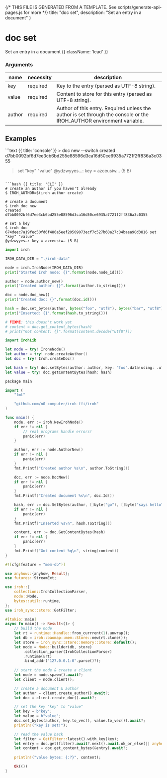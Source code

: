 {/* THIS FILE IS GENERATED FROM A TEMPLATE. See scripts/generate-api-pages.js for more */}
    title: "doc set",
    description: "Set an entry in a document"
}

<div className='not-prose mb-5'>
    <Breadcrumbs pages={[
        { name: 'API', href: '/docs/api', current: false },
        { name: 'doc set', href: '/docs/api/doc-set', current: true },
    ]} />
</div>

# doc set

Set an entry in a document {{ className: 'lead' }}


### Arguments

| name | necessity | description |
| ---- | --------- | ----------- |
| key  | required | Key to the entry (parsed as UTF-8 string). |
| value  | required | Content to store for this entry (parsed as UTF-8 string). |
| author  | required | Author of this entry. Required unless the author is set through the console or the IROH_AUTHOR environment variable. |



## Examples

<CodeGroup title="doc set">
```text {{ title: 'console' }}
> doc new --switch
created d7bb0092bf6d7ee3cb6bd255e88596d3ca16d50ce6935a7721f2ff836a3c0355

> set "key" "value"
@ydzwyyes…: key = azceusiw… (5 B)
```

```bash {{ title: 'CLI' }}
# create an author if you haven't already
$ IROH_AUTHOR=$(iroh author create)

# create a document
$ iroh doc new
created d7bb0092bf6d7ee3cb6bd255e88596d3ca16d50ce6935a7721f2ff836a3c0355

# set a key
$ iroh doc 674deec7a19fec50fd6f486a5eef20509073ecf7c527b60a27c84baea90d3816 set "key" "value"
@ydzwyyes…: key = azceusiw… (5 B)
```

```python {{ title: 'python' }}
import iroh

IROH_DATA_DIR = "./iroh-data"

node = iroh.IrohNode(IROH_DATA_DIR)
print("Started Iroh node: {}".format(node.node_id()))

author = node.author_new()
print("Created author: {}".format(author.to_string()))

doc = node.doc_new()
print("Created doc: {}".format(doc.id()))

hash = doc.set_bytes(author, bytes("foo", "utf8"), bytes("bar", "utf8"))
print("Inserted: {}".format(hash.to_string()))

# FIXME: this doesn't work yet
# content = doc.get_content_bytes(hash)
# print("Got content: {}".format(content.decode("utf8")))
```

```swift {{ title: 'swift' }}
import IrohLib

let node = try! IroneNode()
let author = try! node.createAuthor()
let doc = try! Iroh.createDoc()

let hash = try! doc.setBytes(author: author, key: "foo".data(using: .utf8)!, value: "bar".data(using: .utf8)!)
let value = try! doc.getContentBytes(hash: hash)

```

```swift {{ title: 'go' }}
package main

import (
	"fmt"

	"github.com/n0-computer/iroh-ffi/iroh"
)

func main() {
	node, err := iroh.NewIrohNode()
	if err != nil {
		// real programs handle errors!
		panic(err)
	}

	author, err := node.AuthorNew()
	if err != nil {
		panic(err)
	}
	fmt.Printf("Created author %s\n", author.ToString())

	doc, err := node.DocNew()
	if err != nil {
		panic(err)
	}
	fmt.Printf("Created document %s\n", doc.Id())

	hash, err := doc.SetBytes(author, []byte("go"), []byte("says hello"))
	if err != nil {
		panic(err)
	}
	fmt.Printf("Inserted %s\n", hash.ToString())

	content, err := doc.GetContentBytes(hash)
	if err != nil {
		panic(err)
	}
	fmt.Printf("Got content %q\n", string(content))
}

```

```rust {{ title: 'rust' }}
#![cfg(feature = "mem-db")]

use anyhow::{anyhow, Result};
use futures::StreamExt;

use iroh::{
    collection::IrohCollectionParser,
    node::Node,
    bytes::util::runtime,
};
use iroh_sync::store::GetFilter;

#[tokio::main]
async fn main() -> Result<()> {
    // build the node
    let rt = runtime::Handle::from_currrent(1).unwrap();
    let db = iroh::baomap::mem::Store::new(rt.clone());
    let store = iroh_sync::store::memory::Store::default();
    let node = Node::builder(db, store)
        .collection_parser(IrohCollectionParser)
        .runtime(&rt)
        .bind_addr("127.0.0.1:0".parse()?);
    
    // start the node & create a client
    let node = node.spawn().await?;
    let client = node.client();

    // create a document & author
    let author = client.create_author().await?;
    let doc = client.create_doc().await?;

    // set the key "key" to "value"
    let key = b"key";
    let value = b"value";
    doc.set_bytes(author, key.to_vec(), value.to_vec()).await?;
    println!("key is set!");

    // read the value back
    let filter = GetFilter::latest().with_key(key);
    let entry = doc.get(filter).await?.next().await.ok_or_else(|| anyhow!("entry not found"))??;
    let content = doc.get_content_bytes(&entry).await?;
    
    println!("value bytes: {:?}", content);

    Ok(())
}
```


</CodeGroup>
